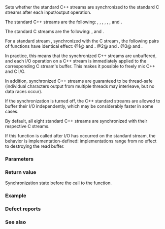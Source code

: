 {{cpp/io/ios_base/title|sync_with_stdio}}
{{cpp/io/ios_base/navbar}}
{{ddcl|1=
static bool sync_with_stdio( bool sync = true );
}}

Sets whether the standard C++ streams are synchronized to the standard C streams after each input/output operation. 

The standard C++ streams are the following: {{lc|std::cin}}, {{lc|std::cout}}, {{lc|std::cerr}}, {{lc|std::clog}}, {{lc|std::wcin}}, {{lc|std::wcout}}, {{lc|std::wcerr}} and {{lc|std::wclog}}.

The standard C streams are the following: {{lc|stdin}}, {{lc|stdout}} and {{lc|stderr}}.

For a standard stream {{c|str}}, synchronized with the C stream {{c|f}}, the following pairs of functions have identical effect:
@1@ {{c|std::fputc(f, c)}} and {{c|str.rdbuf()-&gt;sputc(c)}}.
@2@ {{c|std::fgetc(f)}} and {{c|str.rdbuf()-&gt;sbumpc()}}.
@3@ {{c|std::ungetc(c, f)}} and {{c|str.rdbuf()-&gt;sputbackc(c)}}.

In practice, this means that the synchronized C++ streams are unbuffered, and each I/O operation on a C++ stream is immediately applied to the corresponding C stream's buffer. This makes it possible to freely mix C++ and C I/O.

In addition, synchronized C++ streams are guaranteed to be thread-safe (individual characters output from multiple threads may interleave, but no data races occur).

If the synchronization is turned off, the C++ standard streams are allowed to buffer their I/O independently, which may be considerably faster in some cases. 

By default, all eight standard C++ streams are synchronized with their respective C streams.

If this function is called after I/O has occurred on the standard stream, the behavior is implementation-defined: implementations range from no effect to destroying the read buffer.

===Parameters===
{{par begin}}
{{par|sync|the new synchronization setting}}
{{par end}}

===Return value===
Synchronization state before the call to the function.

===Example===
{{example
|code=
#include &lt;cstdio&gt;
#include &lt;iostream&gt;

int main()
{
    std::ios::sync_with_stdio(false);
    std::cout &lt;&lt; "a\n";
    std::printf("b\n");
    std::cout &lt;&lt; "c\n";
}
|p=true
|output=
b&lt;!--bac, acb, and abc seen with different compilers/libraries; using bac here as it demonstrates an implementation that actually buffers the C++ I/O streams--&gt;
a
c
}}

===Defect reports===
{{dr list begin}}
{{dr list item|wg=lwg|dr=49|std=C++98|before=it was unspecified (1) which state is actually returned and&lt;br&gt;(2) what does 'synchronized' between standard C and C++ streams mean|after=both specified}}
{{dr list end}}

===See also===
{{dsc begin}}
{{dsc inc|cpp/io/dsc cout}}
{{dsc inc|cpp/io/dsc cerr}}
{{dsc inc|cpp/io/dsc clog}}
{{dsc end}}

{{langlinks|de|es|fr|it|ja|pt|ru|zh}}